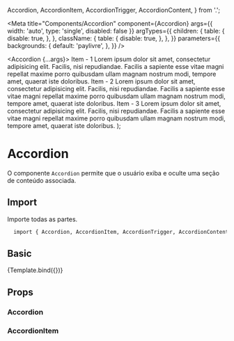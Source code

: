 
  Accordion,
  AccordionItem,
  AccordionTrigger,
  AccordionContent,
} from '.';

<Meta
  title="Components/Accordion"
  component={Accordion}
  args={{ width: 'auto', type: 'single', disabled: false }}
  argTypes={{
    children: {
      table: {
        disable: true,
      },
    },
    className: {
      table: {
        disable: true,
      },
    },
  }}
  parameters={{
    backgrounds: {
      default: 'paylivre',
    },
  }}
/>

  <Accordion {...args}>
    <AccordionItem value="item-1">
      <AccordionTrigger>Item - 1</AccordionTrigger>
      <AccordionContent>
        Lorem ipsum dolor sit amet, consectetur adipisicing elit. Facilis, nisi
        repudiandae. Facilis a sapiente esse vitae magni repellat maxime porro
        quibusdam ullam magnam nostrum modi, tempore amet, quaerat iste
        doloribus.
      </AccordionContent>
    </AccordionItem>
    <AccordionItem value="item-2">
      <AccordionTrigger>Item - 2</AccordionTrigger>
      <AccordionContent>
        Lorem ipsum dolor sit amet, consectetur adipisicing elit. Facilis, nisi
        repudiandae. Facilis a sapiente esse vitae magni repellat maxime porro
        quibusdam ullam magnam nostrum modi, tempore amet, quaerat iste
        doloribus.
      </AccordionContent>
    </AccordionItem>
    <AccordionItem value="item-3">
      <AccordionTrigger>Item - 3</AccordionTrigger>
      <AccordionContent>
        Lorem ipsum dolor sit amet, consectetur adipisicing elit. Facilis, nisi
        repudiandae. Facilis a sapiente esse vitae magni repellat maxime porro
        quibusdam ullam magnam nostrum modi, tempore amet, quaerat iste
        doloribus.
      </AccordionContent>
    </AccordionItem>
  </Accordion>
);

# Accordion

O componente `Accordion` permite que o usuário exiba e oculte uma seção de conteúdo associada.

## Import

Importe todas as partes.

```sh
  import { Accordion, AccordionItem, AccordionTrigger, AccordionContent } from '@paylivre/components'
```

## Basic

<Canvas>
  <Story name="Template">{Template.bind({})}</Story>
</Canvas>

## Props

### Accordion

<ArgsTable of={Accordion} />

### AccordionItem

<ArgsTable of={AccordionItem} />
